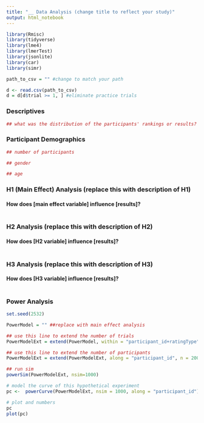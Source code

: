 ```yaml
---
title: "__ Data Analysis (change title to reflect your study)"
output: html_notebook
---
```




```r
library(Rmisc)
library(tidyverse)
library(lme4)
library(lmerTest) 
library(jsonlite)
library(car)
library(simr)

path_to_csv = "" #change to match your path

d <- read.csv(path_to_csv)
d = d[d$trial >= 1, ] #eliminate practice trials

```

### Descriptives
```r

## what was the distribution of the participants' rankings or results?

```


### Participant Demographics
```r

## number of participants

## gender

## age

```


### H1 (Main Effect) Analysis (replace this with description of H1)

#### How does [main effect variable] influence [results]?

```r

```


### H2 Analysis (replace this with description of H2)

#### How does [H2 variable] influence [results]?

```r

```

### H3 Analysis (replace this with description of H3)

#### How does [H3 variable] influence [results]?

```r

```


### Power Analysis 

```r


set.seed(2532)

PowerModel = "" ##replace with main effect analysis

## use this line to extend the number of trials
PowerModelExt = extend(PowerModel, within = "participant_id+ratingType", n = 50)

## use this line to extend the number of participants
PowerModelExt = extend(PowerModelExt, along = "participant_id", n = 200)

## run sim
powerSim(PowerModelExt, nsim=1000)

# model the curve of this hypothetical experiment
pc <-  powerCurve(PowerModelExt, nsim = 1000, along = "participant_id") 

# plot and numbers
pc 
plot(pc)

```